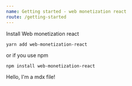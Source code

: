 ```yaml
---
name: Getting started - web monetization react
route: /getting-started
---
```


Install Web monetization react  

```yarn add web-monetization-react```  

or if you use npm  

```npm install web-monetization-react```  

Hello, I'm a mdx file!